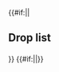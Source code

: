 {{#if:{{{compact|}}}||<h2>Drop list</h2>{{Section}}}}
{{Map/Drops
|no_legend = true
|filter_button = true
|nodes = C, D, G, H, J, K
|boss = H, K
|Etorofu: K/Casual{Casual: @S: 1.9% (41/2149) / Easy: @S: 1.8% (114/6340) / Medium: @S: 2.5% (90/3534) / Hard: @S: 5.5% (1700/31146) @A: 1.7% (75/4325)}
|Matsuwa: H/Easy{Easy: @S: 0.8% (11/1453) / Medium: @S: 1% (16/1665) / Hard: @S: 2.6% (559/21214)} S, J/Casual{Casual: @S: 0.1% (3/2105) / Easy: @S: 0.9% (59/6391) / Medium: @S: 1.6% (48/3026) / Hard: @S: 2.7% (631/23438)} S
|Akatsuki: K/Casual{Casual: @S: 1.7% (37/2149) @A: 10.7% (3/28) / Easy: @S: 1.9% (118/6340) @A: 2.7% (2/75) / Medium: @S: 1% (36/3534) @A: 3.2% (6/190) / Hard: @A: 2.3% (100/4325) @B: 2.1% (1/47)}
|Akebono: C/Casual{Casual: @S: 1.5% (52/3504) / Easy: @S: 1.5% (148/9886) / Medium: @S: 1.3% (86/6846) / Hard: @S: 1.5% (925/62886) @A: 0.6% (51/8369)}, D/Casual{Casual: @S: 1.9% (6/322) @A: 0.4% (1/256) / Easy: @S: 0.4% (3/768) @A: 1.9% (7/378) / Medium: @S: 1.5% (1/65) / Hard: @S: 2% (1/49) @A: 2% (2/99)}, G/Casual{Casual: @S: 1.4% (1/73) / Easy: @S: 1.4% (2/139) / Hard: @S: 2.1% (6/283)} S, H/Casual{Casual: @S: 1.4% (6/437) @A: 1.3% (1/80) / Easy: @S: 1.2% (18/1453) @A: 0.8% (6/779) / Medium: @S: 0.9% (15/1665) @A: 1% (6/585) / Hard: @S: 1.4% (303/21214) @A: 1.4% (39/2872)}, J/Casual{Casual: @S: 1.1% (23/2105) @A: 2.8% (5/177) / Easy: @S: 1.3% (82/6391) @A: 1.8% (12/668) / Medium: @S: 1.2% (37/3026) @A: 1.4% (16/1169) / Hard: @S: 1.5% (340/23438) @A: 1% (171/16954)}, K/Hard{Hard: @B: 2.1% (1/47)}
|Akizuki: K/Casual{Casual: @S: 0.1% (2/2149) / Easy: @S: 0.7% (47/6340) / Medium: @S: 1.1% (38/3534) / Hard: @S: 2.2% (684/31146)} S
|Arashio: C/Casual{Casual: @S: 1.5% (54/3504) / Easy: @S: 2.2% (214/9886) / Medium: @S: 2.8% (194/6846) @A: 0.5% (1/194) / Hard: @S: 2.7% (1719/62886) @A: 1% (84/8369)}, D/Casual{Casual: @S: 3.1% (10/322) @A: 1.6% (4/256) / Easy: @S: 2.7% (21/768) @A: 1.1% (4/378) / Medium: @S: 3.1% (2/65) @A: 1% (1/97) / Hard: @S: 2% (1/49) @A: 4% (4/99)}, G/Casual{Casual: @S: 4.1% (3/73) / Easy: @S: 2.2% (3/139) / Medium: @S: 4.1% (3/73) / Hard: @S: 0.7% (2/283) @A: 1.7% (1/59)}, H/Casual{Casual: @S: 2.7% (12/437) @A: 3.8% (3/80) / Easy: @S: 2.5% (36/1453) @A: 2.8% (22/779) / Medium: @S: 2.6% (43/1665) @A: 3.4% (20/585) / Hard: @S: 3% (628/21214) @A: 2.2% (62/2872)}, J/Casual{Casual: @S: 2.3% (49/2105) @A: 2.3% (4/177) / Easy: @S: 2.9% (186/6391) @A: 1.8% (12/668) / Medium: @S: 2.7% (82/3026) @A: 2.1% (25/1169) / Hard: @S: 3.1% (726/23438) @A: 2.2% (380/16954)}, K/Casual{Casual: @S: 1.4% (31/2149) / Easy: @S: 1.4% (87/6340) / Medium: @S: 1% (35/3534) / Hard: @S: 2.2% (681/31146) @B: 2.1% (1/47)}
|Asashio: B/Casual{Casual: @S: 100% (1/1)} S, C/Casual{Casual: @S: 1.4% (50/3504) / Easy: @S: 1.3% (130/9886) / Medium: @S: 1.4% (99/6846) @A: 2.1% (4/194) / Hard: @S: 2.8% (1764/62886) @A: 1.3% (108/8369)}, D/Casual{Casual: @S: 2.2% (7/322) @A: 2% (5/256) / Easy: @S: 3% (23/768) @A: 0.5% (2/378) / Medium: @S: 1.5% (1/65) / Hard: @S: 2% (1/49)}, G/Casual{Casual: @S: 2.7% (2/73) / Easy: @S: 2.9% (4/139) / Medium: @S: 2.7% (2/73) / Hard: @S: 2.5% (7/283)} S, H/Casual{Casual: @S: 3.2% (14/437) @A: 2.5% (2/80) / Easy: @S: 2.4% (35/1453) @A: 3% (23/779) / Medium: @S: 2.5% (41/1665) @A: 2.1% (12/585) / Hard: @S: 3.2% (676/21214) @A: 1.6% (47/2872)}, J/Casual{Casual: @S: 3.3% (69/2105) @A: 1.7% (3/177) / Easy: @S: 3% (194/6391) @A: 2.4% (16/668) / Medium: @S: 2.9% (88/3026) @A: 2.5% (29/1169) / Hard: @S: 3.3% (770/23438) @A: 2.3% (385/16954)}, K/Casual{Casual: @S: 0.8% (17/2149) / Medium: @A: 1.1% (2/190) / Hard: @A: 2.5% (106/4325) @B: 2.1% (1/47)}
|Ayanami: C/Casual{Casual: @S: 1.3% (46/3504) / Easy: @S: 1.4% (142/9886) / Medium: @S: 1.2% (83/6846) / Hard: @S: 1.4% (877/62886)} S, D/Casual{Casual: @A: 1.2% (3/256) / Easy: @S: 1.7% (13/768) @A: 0.8% (3/378) / Medium: @S: 3.1% (2/65) @A: 1% (1/97) / Hard: @A: 2% (2/99)}, G/Easy{Easy: @S: 0.7% (1/139) / Medium: @S: 1.4% (1/73) / Hard: @S: 2.1% (6/283) @A: 1.7% (1/59)}, H/Casual{Casual: @S: 1.4% (6/437) @A: 2.5% (2/80) / Easy: @S: 1.3% (19/1453) @A: 1.9% (15/779) / Medium: @S: 1.8% (30/1665) @A: 0.9% (5/585) / Hard: @S: 1.4% (299/21214) @A: 1.5% (43/2872)}, J/Casual{Casual: @S: 1.3% (27/2105) / Easy: @S: 1.3% (85/6391) @A: 1.5% (10/668) / Medium: @S: 1.3% (40/3026) @A: 1.3% (15/1169) / Hard: @S: 1.4% (337/23438) @A: 1.2% (198/16954)}, K/Casual{Casual: @S: 2.4% (52/2149) @A: 3.6% (1/28) / Easy: @S: 2.4% (152/6340) @A: 1.3% (1/75) / Medium: @S: 2.2% (78/3534) @A: 1.1% (2/190) / Hard: @A: 2% (86/4325) @B: 2.1% (1/47)}
|Fubuki: C/Casual{Casual: @S: 1.1% (40/3504) / Easy: @S: 1.4% (137/9886) / Medium: @S: 1.6% (109/6846) / Hard: @S: 1.3% (842/62886)} S, D/Casual{Casual: @S: 1.2% (4/322) @A: 0.8% (2/256) / Easy: @S: 1.7% (13/768) @A: 0.5% (2/378) / Medium: @S: 3.1% (2/65) @A: 1% (1/97) / Hard: @A: 2% (2/99)}, G/Easy{Easy: @S: 2.2% (3/139) / Medium: @S: 1.4% (1/73) / Hard: @S: 0.7% (2/283) @A: 3.4% (2/59)}, H/Casual{Casual: @S: 1.4% (6/437) @A: 2.5% (2/80) / Easy: @S: 1.4% (20/1453) @A: 1.5% (12/779) / Medium: @S: 1% (16/1665) @A: 0.7% (4/585) / Hard: @S: 1.5% (312/21214) @A: 0.8% (23/2872)}, J/Casual{Casual: @S: 1.5% (31/2105) @A: 0.6% (1/177) / Easy: @S: 1.4% (89/6391) @A: 1.5% (10/668) / Medium: @S: 1.6% (47/3026) @A: 1.6% (19/1169) / Hard: @S: 1.3% (316/23438) @A: 1.1% (189/16954)}, K/Casual{Casual: @S: 2.1% (45/2149) / Easy: @S: 1.9% (122/6340) @A: 2.7% (2/75) / Medium: @S: 1.6% (58/3534) @A: 1.6% (3/190) / Hard: @A: 2% (87/4325)}
|Harusame: K/Casual{Casual: @S: 2% (43/2149) / Easy: @S: 2.3% (143/6340) / Medium: @S: 1.8% (65/3534) / Hard: @S: 1.9% (580/31146) @A: 2.1% (91/4325)}
|Hatsuharu: K/Casual{Casual: @S: 2.4% (52/2149) / Easy: @S: 1.7% (105/6340) / Medium: @A: 1.6% (3/190) @B: 25% (1/4) / Hard: @A: 2.2% (94/4325)}
|Hatsuyuki: C/Casual{Casual: @S: 1.4% (48/3504) / Easy: @S: 1.5% (148/9886) / Medium: @S: 1.5% (105/6846) / Hard: @S: 1.4% (863/62886)} S, D/Casual{Casual: @S: 1.6% (5/322) @A: 0.8% (2/256) / Easy: @S: 1.2% (9/768) @A: 0.8% (3/378) / Medium: @A: 1% (1/97) / Hard: @S: 2% (1/49)}, G/Casual{Casual: @S: 1.4% (1/73) / Easy: @S: 0.7% (1/139) / Medium: @S: 4.1% (3/73) / Hard: @S: 0.7% (2/283)} S, H/Casual{Casual: @S: 1.4% (6/437) / Easy: @S: 1.8% (26/1453) @A: 1% (8/779) / Medium: @S: 0.9% (15/1665) @A: 1% (6/585) / Hard: @S: 1.4% (307/21214) @A: 1.5% (43/2872)}, J/Casual{Casual: @S: 1% (22/2105) @A: 2.3% (4/177) / Easy: @S: 1.3% (86/6391) @A: 1.5% (10/668) / Medium: @S: 1.1% (32/3026) @A: 0.9% (10/1169) / Hard: @S: 1.4% (322/23438) @A: 1.1% (190/16954)}, K/Casual{Casual: @A: 7.1% (2/28) / Easy: @A: 1.3% (1/75) / Medium: @A: 1.6% (3/190) / Hard: @A: 2% (87/4325) @B: 6.4% (3/47)}
|Ikazuchi: K/Easy{Easy: @B: 50% (1/2) / Hard: @B: 2.1% (1/47)}
|Inazuma: K/Hard{Hard: @B: 6.4% (3/47)}
|Isonami: C/Casual{Casual: @S: 1.2% (42/3504) / Easy: @S: 1.4% (134/9886) / Medium: @S: 1.2% (79/6846) / Hard: @S: 1.4% (877/62886)} S, D/Casual{Casual: @S: 0.9% (3/322) @A: 0.4% (1/256) / Easy: @S: 0.9% (7/768) @A: 0.3% (1/378) / Medium: @S: 1.5% (1/65) @A: 1% (1/97)}, G/Casual{Casual: @S: 1.4% (1/73) / Easy: @S: 2.2% (3/139) / Medium: @S: 2.7% (2/73) / Hard: @S: 0.7% (2/283)} S, H/Casual{Casual: @S: 1.1% (5/437) / Easy: @S: 1.4% (21/1453) @A: 1% (8/779) / Medium: @S: 1.3% (22/1665) @A: 0.9% (5/585) / Hard: @S: 1.5% (318/21214) @A: 1% (28/2872)}, J/Casual{Casual: @S: 1.8% (37/2105) @A: 0.6% (1/177) / Easy: @S: 1.3% (83/6391) @A: 0.9% (6/668) / Medium: @S: 1.2% (35/3026) @A: 1.2% (14/1169) / Hard: @S: 1.4% (337/23438) @A: 1.2% (211/16954)}, K/Medium{Medium: @A: 2.6% (5/190) / Hard: @A: 1.9% (83/4325) @B: 8.5% (4/47)}
|Kagerou: K/Easy{Easy: @A: 1.3% (1/75) @B: 50% (1/2) / Medium: @A: 1.6% (3/190) / Hard: @A: 2% (85/4325) @B: 4.3% (2/47)}
|Kasumi: K/Medium{Medium: @B: 25% (1/4)}
|Kisaragi: K/Easy{Easy: @A: 5.3% (4/75) / Medium: @A: 1.1% (2/190) @B: 25% (1/4)}
|Kuroshio: K/Hard{Hard: @B: 4.3% (2/47)}
|Michishio: C/Casual{Casual: @S: 1.3% (44/3504) / Easy: @S: 1.3% (132/9886) / Medium: @S: 2% (134/6846) @A: 3.1% (6/194) / Hard: @S: 2.9% (1838/62886) @A: 1.2% (99/8369)}, D/Casual{Casual: @S: 4.3% (14/322) @A: 1.2% (3/256) / Easy: @S: 2.7% (21/768) @A: 1.6% (6/378) / Medium: @S: 3.1% (2/65) @A: 1% (1/97) / Hard: @S: 2% (1/49)}, G/Casual{Casual: @S: 8.2% (6/73) / Easy: @S: 3.6% (5/139) / Medium: @S: 6.8% (5/73) / Hard: @S: 4.6% (13/283)} S, H/Casual{Casual: @S: 3.2% (14/437) / Easy: @S: 3% (43/1453) @A: 2.6% (20/779) / Medium: @S: 3.6% (60/1665) @A: 2.6% (15/585) / Hard: @S: 2.8% (588/21214) @A: 2.4% (70/2872)}, J/Casual{Casual: @S: 3% (64/2105) @A: 2.8% (5/177) / Easy: @S: 3.1% (195/6391) @A: 2.4% (16/668) / Medium: @S: 2.7% (83/3026) @A: 2.4% (28/1169) / Hard: @S: 2.7% (641/23438) @A: 2.5% (429/16954)}, K/Easy{Easy: @S: 0.2% (12/6340) / Medium: @S: 0.7% (23/3534) / Hard: @S: 1.9% (594/31146) @B: 10.6% (5/47)}
|Miyuki: C/Casual{Casual: @S: 1.1% (38/3504) / Easy: @S: 1.3% (125/9886) / Medium: @S: 1.4% (94/6846) / Hard: @S: 1.3% (844/62886)} S, D/Casual{Casual: @S: 0.9% (3/322) @A: 1.2% (3/256) / Easy: @S: 1.3% (10/768) @A: 1.3% (5/378) / Hard: @A: 3% (3/99)}, G/Easy{Easy: @S: 2.2% (3/139) / Medium: @S: 4.1% (3/73) / Hard: @S: 1.1% (3/283)} S, H/Casual{Casual: @S: 0.9% (4/437) / Easy: @S: 1% (14/1453) @A: 1.7% (13/779) / Medium: @S: 1.6% (27/1665) @A: 1.5% (9/585) / Hard: @S: 1.4% (299/21214) @A: 1.3% (38/2872)}, J/Casual{Casual: @S: 1.3% (28/2105) @A: 0.6% (1/177) / Easy: @S: 1.4% (92/6391) @A: 1.3% (9/668) / Medium: @S: 1.4% (42/3026) @A: 0.7% (8/1169) / Hard: @S: 1.5% (343/23438) @A: 1.3% (222/16954)}, K/Easy{Easy: @A: 1.3% (1/75) / Medium: @A: 1.6% (3/190) / Hard: @A: 2% (85/4325)}
|Murakumo: C/Casual{Casual: @S: 1.5% (52/3504) / Easy: @S: 1.6% (155/9886) / Medium: @S: 1.2% (81/6846) / Hard: @S: 1.5% (943/62886)} S, D/Casual{Casual: @S: 1.2% (4/322) @A: 2% (5/256) / Easy: @S: 1.2% (9/768) @A: 2.6% (10/378) / Medium: @S: 3.1% (2/65) @A: 1% (1/97) / Hard: @A: 2% (2/99)}, G/Medium{Medium: @S: 1.4% (1/73) / Hard: @S: 0.7% (2/283) @A: 1.7% (1/59)}, H/Casual{Casual: @S: 1.4% (6/437) @A: 1.3% (1/80) / Easy: @S: 1.2% (17/1453) @A: 1.7% (13/779) / Medium: @S: 1.1% (18/1665) @A: 1.2% (7/585) / Hard: @S: 1.6% (333/21214) @A: 1.5% (42/2872)}, J/Casual{Casual: @S: 1.3% (27/2105) @A: 1.1% (2/177) / Easy: @S: 1.6% (104/6391) @A: 1.5% (10/668) / Medium: @S: 1.2% (37/3026) @A: 0.8% (9/1169) / Hard: @S: 1.4% (319/23438) @A: 1.2% (204/16954)}, K/Easy{Easy: @A: 1.3% (1/75) / Medium: @A: 4.2% (8/190)}
|Mutsuki: K/Casual{Casual: @S: 1.7% (37/2149) / Easy: @S: 2% (129/6340) @A: 2.7% (2/75) / Medium: @S: 2.3% (82/3534) @A: 1.6% (3/190) / Hard: @A: 1.8% (80/4325) @B: 4.3% (2/47)}
|Nagatsuki: K/Casual{Casual: @A: 3.6% (1/28) / Easy: @A: 1.3% (1/75)}
|Nenohi: K/Hard{Hard: @B: 2.1% (1/47)}
|Oboro: C/Casual{Casual: @S: 1.5% (52/3504) / Easy: @S: 1.4% (137/9886) / Medium: @S: 1.3% (90/6846) / Hard: @S: 1.5% (923/62886) @A: 0.6% (54/8369)}, D/Casual{Casual: @S: 1.6% (5/322) @A: 1.6% (4/256) / Easy: @S: 2.3% (18/768) @A: 1.1% (4/378) / Medium: @S: 1.5% (1/65) @A: 1% (1/97) / Hard: @S: 2% (1/49)}, G/Casual{Casual: @S: 1.4% (1/73) / Easy: @S: 1.4% (2/139) / Hard: @S: 1.4% (4/283) @A: 1.7% (1/59)}, H/Casual{Casual: @S: 1.8% (8/437) @A: 2.5% (2/80) / Easy: @S: 1% (14/1453) @A: 1.9% (15/779) / Medium: @S: 1.9% (31/1665) @A: 1.5% (9/585) / Hard: @S: 1.4% (306/21214) @A: 0.8% (22/2872)}, I/Casual{Casual: @S: 100% (1/1)} S, J/Casual{Casual: @S: 1.5% (31/2105) @A: 1.1% (2/177) / Easy: @S: 1.5% (98/6391) @A: 0.9% (6/668) / Medium: @S: 1% (30/3026) @A: 0.9% (11/1169) / Hard: @S: 1.5% (355/23438) @A: 1.3% (213/16954)}, K/Hard{Hard: @B: 6.4% (3/47)}
|Ooshio: C/Casual{Casual: @S: 1.7% (59/3504) / Easy: @S: 1.4% (141/9886) / Medium: @S: 2.3% (155/6846) @A: 1.5% (3/194) / Hard: @S: 2.8% (1758/62886) @A: 1.1% (93/8369)}, D/Casual{Casual: @S: 4.3% (14/322) @A: 1.2% (3/256) / Easy: @S: 1.6% (12/768) @A: 1.3% (5/378) / Medium: @A: 2.1% (2/97) / Hard: @S: 2% (1/49) @A: 1% (1/99)}, G/Casual{Casual: @S: 2.7% (2/73) / Easy: @S: 3.6% (5/139) / Medium: @S: 1.4% (1/73) / Hard: @S: 3.9% (11/283) @A: 1.7% (1/59)}, H/Casual{Casual: @S: 2.3% (10/437) @A: 1.3% (1/80) / Easy: @S: 3% (43/1453) @A: 1.8% (14/779) / Medium: @S: 3% (50/1665) @A: 1.9% (11/585) / Hard: @S: 2.8% (595/21214) @A: 2.5% (71/2872)}, J/Casual{Casual: @S: 2.6% (54/2105) @A: 1.7% (3/177) / Easy: @S: 2.9% (186/6391) @A: 1% (7/668) / Medium: @S: 3.1% (93/3026) @A: 1.7% (20/1169) / Hard: @S: 2.7% (629/23438) @A: 2.4% (405/16954)}, K/Casual{Casual: @S: 0.4% (9/2149) / Easy: @S: 0.1% (9/6340) / Medium: @S: 0.2% (7/3534) / Hard: @S: 0.6% (194/31146) @A: 0.2% (9/4325) @B: 2.1% (1/47)}
|Satsuki: K/Casual{Casual: @A: 3.6% (1/28) / Easy: @A: 2.7% (2/75) / Medium: @A: 0.5% (1/190) / Hard: @B: 2.1% (1/47)}
|Sazanami: C/Casual{Casual: @S: 1.2% (43/3504) / Easy: @S: 1.4% (142/9886) / Medium: @S: 1.3% (87/6846) / Hard: @S: 1.3% (846/62886) @A: 1.2% (99/8369)}, D/Casual{Casual: @S: 0.6% (2/322) @A: 1.2% (3/256) / Easy: @S: 0.9% (7/768) @A: 1.3% (5/378) / Medium: @A: 1% (1/97) / Hard: @A: 1% (1/99)}, G/Casual{Casual: @S: 1.4% (1/73) / Easy: @S: 0.7% (1/139) / Medium: @S: 1.4% (1/73) / Hard: @S: 1.8% (5/283)} S, H/Casual{Casual: @S: 2.1% (9/437) @A: 1.3% (1/80) / Easy: @S: 1.5% (22/1453) @A: 2.1% (16/779) / Medium: @S: 1.1% (18/1665) @A: 0.5% (3/585) / Hard: @S: 1.4% (297/21214) @A: 1.2% (35/2872)}, J/Casual{Casual: @S: 1.4% (30/2105) / Easy: @S: 1.7% (106/6391) @A: 0.9% (6/668) / Medium: @S: 1.1% (32/3026) @A: 1.1% (13/1169) / Hard: @S: 1.5% (341/23438) @A: 1.3% (216/16954)}, K/Hard{Hard: @B: 4.3% (2/47)}
|Shikinami: C/Casual{Casual: @S: 1.1% (39/3504) / Easy: @S: 1.4% (137/9886) / Medium: @S: 1.4% (97/6846) / Hard: @S: 1.4% (858/62886)} S, D/Casual{Casual: @S: 1.2% (4/322) @A: 0.8% (2/256) / Easy: @S: 1.3% (10/768) @A: 1.1% (4/378) / Medium: @S: 1.5% (1/65) @A: 1% (1/97) / Hard: @S: 4.1% (2/49) @A: 1% (1/99)}, G/Casual{Casual: @S: 2.7% (2/73) / Easy: @S: 1.4% (2/139) / Medium: @S: 1.4% (1/73) / Hard: @S: 1.1% (3/283)} S, H/Casual{Casual: @S: 2.3% (10/437) @A: 1.3% (1/80) / Easy: @S: 1.9% (28/1453) @A: 1.3% (10/779) / Medium: @S: 1% (17/1665) @A: 0.5% (3/585) / Hard: @S: 1.3% (271/21214) @A: 1.3% (37/2872)}, J/Casual{Casual: @S: 1.4% (29/2105) @A: 0.6% (1/177) / Easy: @S: 1.7% (110/6391) @A: 1.2% (8/668) / Medium: @S: 1.4% (43/3026) @A: 1.3% (15/1169) / Hard: @S: 1.3% (297/23438) @A: 1.2% (199/16954)}, K/Casual{Casual: @A: 3.6% (1/28) / Medium: @A: 1.1% (2/190) / Hard: @B: 4.3% (2/47)}
|Shimakaze: K/Casual{Casual: @S: 1.7% (36/2149) / Easy: @S: 2.3% (148/6340) / Medium: @S: 2.3% (82/3534) / Hard: @S: 2.1% (661/31146)} S
|Shiratsuyu: K/Casual{Casual: @S: 1.4% (31/2149) @A: 3.6% (1/28) / Easy: @S: 0.8% (53/6340) @A: 1.3% (1/75) / Medium: @A: 3.7% (7/190) / Hard: @A: 2.1% (91/4325) @B: 2.1% (1/47)}
|Shirayuki: C/Casual{Casual: @S: 1.3% (44/3504) / Easy: @S: 1.4% (141/9886) / Medium: @S: 1.2% (84/6846) / Hard: @S: 1.5% (939/62886)} S, D/Casual{Casual: @S: 1.2% (4/322) @A: 0.8% (2/256) / Easy: @S: 0.5% (4/768) @A: 1.9% (7/378) / Medium: @S: 1.5% (1/65) / Hard: @S: 6.1% (3/49)}, G/Casual{Casual: @S: 1.4% (1/73) / Easy: @S: 2.2% (3/139) / Hard: @S: 1.8% (5/283)} S, H/Casual{Casual: @S: 0.9% (4/437) / Easy: @S: 1.4% (21/1453) @A: 1% (8/779) / Medium: @S: 1.1% (19/1665) @A: 1.9% (11/585) / Hard: @S: 1.4% (302/21214) @A: 1.4% (39/2872)}, J/Casual{Casual: @S: 1.4% (29/2105) @A: 0.6% (1/177) / Easy: @S: 1.3% (85/6391) @A: 1.2% (8/668) / Medium: @S: 1.8% (54/3026) @A: 1.5% (18/1169) / Hard: @S: 1.5% (345/23438) @A: 1.3% (216/16954)}, K/Easy{Easy: @A: 2.7% (2/75) / Medium: @A: 3.2% (6/190) / Hard: @A: 2% (85/4325)}
|Suzukaze: K/Casual{Casual: @A: 3.6% (1/28) / Easy: @A: 2.7% (2/75) / Medium: @A: 2.1% (4/190) / Hard: @A: 2.1% (91/4325)}
|Ushio: C/Casual{Casual: @S: 1.4% (48/3504) / Easy: @S: 1.2% (123/9886) / Medium: @S: 1.4% (94/6846) / Hard: @S: 1.4% (881/62886) @A: 1.1% (96/8369)}, D/Casual{Casual: @S: 1.2% (4/322) @A: 2% (5/256) / Easy: @S: 1.2% (9/768) @A: 0.8% (3/378) / Medium: @S: 1.5% (1/65) @A: 2.1% (2/97) / Hard: @S: 2% (1/49) @A: 1% (1/99)}, G/Casual{Casual: @S: 1.4% (1/73) / Easy: @S: 2.2% (3/139) / Medium: @S: 1.4% (1/73) / Hard: @S: 1.8% (5/283) @A: 1.7% (1/59)}, H/Casual{Casual: @S: 1.4% (6/437) @A: 1.3% (1/80) / Easy: @S: 1.5% (22/1453) @A: 1.3% (10/779) / Medium: @S: 1.2% (20/1665) @A: 1.5% (9/585) / Hard: @S: 1.3% (281/21214) @A: 1.3% (36/2872)}, J/Casual{Casual: @S: 1.5% (32/2105) @A: 1.1% (2/177) / Easy: @S: 1.3% (80/6391) @A: 0.4% (3/668) / Medium: @S: 1.4% (43/3026) @A: 1.1% (13/1169) / Hard: @S: 1.3% (316/23438) @A: 1.1% (180/16954)}, K/Medium{Medium: @B: 25% (1/4) / Hard: @B: 2.1% (1/47)}
|Wakaba: K/Hard{Hard: @B: 2.1% (1/47)}
|Abukuma: K/Casual{Casual: @S: 2% (42/2149) / Easy: @S: 2% (124/6340) / Medium: @S: 1.4% (51/3534) @A: 2.1% (4/190) / Hard: @S: 1.9% (598/31146) @A: 2.2% (94/4325)}
|Isuzu: C/Casual{Casual: @S: 1.5% (52/3504) / Easy: @S: 1.3% (127/9886) / Medium: @S: 1.5% (106/6846) / Hard: @S: 1.4% (903/62886)} S, D/Casual{Casual: @S: 3.1% (10/322) / Easy: @S: 1.4% (11/768) / Hard: @A: 1% (1/99)}, G/Easy{Easy: @S: 0.7% (1/139) / Hard: @S: 0.4% (1/283)} S, H/Casual{Casual: @S: 2.1% (9/437) @A: 2.5% (2/80) / Easy: @S: 1.2% (17/1453) @A: 1.5% (12/779) / Medium: @S: 1.9% (31/1665) @A: 0.9% (5/585) / Hard: @S: 1.3% (280/21214) @A: 1% (28/2872)}, J/Casual{Casual: @S: 1.3% (27/2105) / Easy: @S: 1.3% (81/6391) @A: 1.3% (9/668) / Medium: @S: 0.8% (25/3026) @A: 0.9% (11/1169) / Hard: @S: 1.4% (332/23438) @A: 1.2% (201/16954)}, K/Easy{Easy: @A: 1.3% (1/75) / Medium: @A: 3.2% (6/190) / Hard: @A: 2.2% (93/4325) @B: 6.4% (3/47)}
|Jintsuu: C/Casual{Casual: @S: 1.3% (47/3504) / Easy: @S: 1.4% (134/9886) / Medium: @S: 1.5% (102/6846) / Hard: @S: 1.4% (898/62886)} S, D/Casual{Casual: @S: 0.6% (2/322) / Easy: @S: 1.6% (12/768) @A: 0.8% (3/378) / Medium: @S: 3.1% (2/65) @A: 2.1% (2/97)}, G/Casual{Casual: @S: 1.4% (1/73) / Easy: @S: 3.6% (5/139) / Medium: @S: 2.7% (2/73) / Hard: @S: 1.8% (5/283)} S, H/Casual{Casual: @S: 1.1% (5/437) @A: 1.3% (1/80) / Easy: @S: 1.7% (24/1453) @A: 1% (8/779) / Medium: @S: 1% (17/1665) @A: 2.1% (12/585) / Hard: @S: 1.3% (284/21214) @A: 1.3% (36/2872)}, J/Casual{Casual: @S: 1.9% (40/2105) @A: 1.1% (2/177) / Easy: @S: 1.4% (88/6391) @A: 0.3% (2/668) / Medium: @S: 1.3% (39/3026) @A: 1.5% (17/1169) / Hard: @S: 1.3% (306/23438) @A: 1.3% (212/16954)}, K/Casual{Casual: @A: 3.6% (1/28) / Easy: @A: 4% (3/75) / Medium: @A: 5.3% (10/190) / Hard: @A: 2% (86/4325) @B: 2.1% (1/47)}
|Kiso: C/Casual{Casual: @S: 1.3% (47/3504) / Easy: @S: 1.4% (134/9886) / Medium: @S: 1.7% (117/6846) / Hard: @S: 1.5% (948/62886)} S, D/Casual{Casual: @S: 1.2% (4/322) / Easy: @S: 1.4% (11/768) / Hard: @S: 2% (1/49) @A: 1% (1/99)}, G/Casual{Casual: @S: 1.4% (1/73) / Easy: @S: 2.9% (4/139) / Medium: @S: 4.1% (3/73) / Hard: @S: 3.2% (9/283)} S, H/Casual{Casual: @S: 0.9% (4/437) @A: 1.3% (1/80) / Easy: @S: 1.4% (20/1453) @A: 1% (8/779) / Medium: @S: 1.3% (22/1665) @A: 0.7% (4/585) / Hard: @S: 1.4% (294/21214) @A: 1.3% (38/2872)}, J/Casual{Casual: @S: 1.9% (40/2105) @A: 0.6% (1/177) / Easy: @S: 1.5% (96/6391) @A: 2.4% (16/668) / Medium: @S: 1.6% (48/3026) @A: 1.5% (17/1169) / Hard: @S: 1.4% (318/23438) @A: 1.2% (199/16954)}, K/Easy{Easy: @A: 1.3% (1/75) / Medium: @A: 3.2% (6/190) / Hard: @A: 1.4% (62/4325) @B: 2.1% (1/47)}
|Kitakami: H/Casual{Casual: @S: 0.9% (4/437) / Easy: @S: 1.1% (16/1453) / Medium: @S: 1.2% (20/1665) / Hard: @S: 1.4% (296/21214)} S, J/Casual{Casual: @S: 1.2% (25/2105) / Easy: @S: 1.4% (87/6391) / Medium: @S: 1.1% (34/3026) / Hard: @S: 1.3% (316/23438)} S
|Kuma: D/Casual{Casual: @S: 0.6% (2/322) / Easy: @S: 1.7% (13/768)} S, G/Casual{Casual: @S: 1.4% (1/73) / Easy: @S: 1.4% (2/139) / Medium: @S: 1.4% (1/73) / Hard: @S: 2.5% (7/283)} S, H/Casual{Casual: @S: 2.7% (12/437) / Easy: @S: 1% (15/1453) / Medium: @S: 1.7% (29/1665) / Hard: @S: 1.6% (332/21214)} S, J/Casual{Casual: @S: 1.3% (28/2105) / Easy: @S: 1.6% (102/6391) / Medium: @S: 1.4% (41/3026) / Hard: @S: 1.4% (333/23438)} S
|Nagara: D/Casual{Casual: @S: 1.2% (4/322) / Easy: @S: 1% (8/768) / Medium: @S: 1.5% (1/65)} S, G/Casual{Casual: @S: 2.7% (2/73) / Easy: @S: 1.4% (2/139) / Medium: @S: 1.4% (1/73) / Hard: @S: 2.1% (6/283)} S, H/Casual{Casual: @S: 0.7% (3/437) / Easy: @S: 1.3% (19/1453) / Medium: @S: 1.6% (26/1665) / Hard: @S: 1.4% (291/21214) @A: 0.7% (21/2872)}, J/Casual{Casual: @S: 1.8% (38/2105) / Easy: @S: 1.2% (75/6391) / Medium: @S: 1.5% (46/3026) / Hard: @S: 1.4% (317/23438) @A: 0.9% (150/16954)}
|Naka: H/Hard{Hard: @S: 0.2% (39/21214)} S, J/Medium{Medium: @S: 0% (1/3026) / Hard: @S: 0.3% (82/23438)} S, K/Casual{Casual: @S: 3.1% (66/2149) @A: 3.6% (1/28) / Easy: @S: 3.5% (220/6340) @A: 4% (3/75) / Medium: @S: 4.1% (146/3534) @A: 2.6% (5/190) / Hard: @S: 3.6% (1119/31146) @A: 3.5% (150/4325)}
|Natori: C/Casual{Casual: @S: 1.4% (48/3504) / Easy: @S: 1.5% (145/9886) / Medium: @S: 1.4% (95/6846) / Hard: @S: 1.4% (899/62886)} S, D/Casual{Casual: @S: 0.3% (1/322) / Easy: @S: 0.9% (7/768) @A: 1.3% (5/378) / Hard: @S: 2% (1/49)}, G/Casual{Casual: @S: 1.4% (1/73) / Easy: @S: 0.7% (1/139) / Medium: @S: 1.4% (1/73) / Hard: @S: 0.4% (1/283)} S, H/Casual{Casual: @S: 1.8% (8/437) / Easy: @S: 1.6% (23/1453) @A: 0.9% (7/779) / Medium: @S: 1.4% (24/1665) @A: 0.9% (5/585) / Hard: @S: 2.2% (467/21214) @A: 0.9% (25/2872)}, J/Casual{Casual: @S: 1.2% (26/2105) @A: 2.3% (4/177) / Easy: @S: 1.5% (93/6391) @A: 1.5% (10/668) / Medium: @S: 1.9% (57/3026) @A: 1.2% (14/1169) / Hard: @S: 2.4% (557/23438) @A: 1.2% (202/16954)}, K/Casual{Casual: @A: 3.6% (1/28) / Easy: @A: 2.7% (2/75) / Medium: @A: 2.1% (4/190) / Hard: @A: 2.1% (92/4325)}
|Ooi: H/Casual{Casual: @S: 1.4% (6/437) / Easy: @S: 1.4% (20/1453) / Medium: @S: 1.4% (24/1665) / Hard: @S: 1.4% (299/21214)} S, J/Casual{Casual: @S: 1.4% (29/2105) / Easy: @S: 1.2% (76/6391) / Medium: @S: 1.3% (40/3026) / Hard: @S: 1.5% (362/23438)} S
|Sendai: D/Casual{Casual: @S: 0.3% (1/322) / Easy: @S: 1.3% (10/768)} S, G/Casual{Casual: @S: 1.4% (1/73) / Medium: @S: 1.4% (1/73) / Hard: @S: 0.7% (2/283)} S, H/Casual{Casual: @S: 1.1% (5/437) / Easy: @S: 1.4% (21/1453) / Medium: @S: 1.6% (26/1665) / Hard: @S: 1.5% (315/21214)} S, J/Casual{Casual: @S: 1.3% (28/2105) / Easy: @S: 1.5% (93/6391) / Medium: @S: 1.6% (48/3026) / Hard: @S: 1.3% (297/23438)} S
|Tama: K/Easy{Easy: @A: 2.7% (2/75) / Medium: @A: 2.1% (4/190) / Hard: @A: 1.6% (70/4325)}
|Tatsuta: K/Casual{Casual: @S: 2.3% (49/2149) / Easy: @S: 1.9% (118/6340) / Medium: @S: 2.2% (77/3534) @A: 1.1% (2/190) / Hard: @S: 2.1% (650/31146) @A: 2.2% (95/4325)}
|Tenryuu: K/Casual{Casual: @S: 2.2% (47/2149) / Easy: @S: 2.2% (137/6340) @A: 1.3% (1/75) / Medium: @S: 2.3% (82/3534) @A: 2.1% (4/190) / Hard: @S: 2% (632/31146) @A: 1.9% (84/4325)}
|Yura: K/Casual{Casual: @A: 7.1% (2/28) / Easy: @A: 4% (3/75) / Medium: @A: 1.1% (2/190) / Hard: @A: 2.3% (98/4325) @B: 4.3% (2/47)}
|Yuubari: H/Casual{Casual: @S: 1.4% (6/437) / Easy: @S: 1.5% (22/1453) / Medium: @S: 1.7% (29/1665) / Hard: @S: 1.4% (300/21214)} S, J/Casual{Casual: @S: 2% (42/2105) / Easy: @S: 1.3% (86/6391) / Medium: @S: 1.2% (35/3026) / Hard: @S: 1.3% (300/23438)} S
|Aoba: K/Casual{Casual: @S: 1.8% (38/2149) / Easy: @S: 1.8% (114/6340) @A: 1.3% (1/75) / Medium: @S: 2% (70/3534) @A: 1.1% (2/190) / Hard: @S: 2.1% (652/31146) @A: 2.1% (92/4325)}
|Ashigara: D/Casual{Casual: @S: 1.9% (6/322) / Easy: @S: 1.4% (11/768) / Hard: @S: 2% (1/49)} S, G/Hard{Hard: @S: 2.1% (6/283)} S, H/Casual{Casual: @S: 1.4% (6/437) / Easy: @S: 1.6% (23/1453) / Medium: @S: 1% (17/1665) / Hard: @S: 1.3% (280/21214)} S, J/Casual{Casual: @S: 1.2% (26/2105) / Easy: @S: 1.4% (89/6391) / Medium: @S: 1% (31/3026) / Hard: @S: 1.4% (328/23438)} S, K/Casual{Casual: @S: 1.8% (38/2149) @A: 3.6% (1/28) / Easy: @S: 2.1% (131/6340) @A: 2.7% (2/75) / Medium: @S: 2.2% (79/3534) @A: 2.6% (5/190) / Hard: @S: 2.1% (653/31146) @A: 2.1% (90/4325)}
|Atago: D/Casual{Casual: @S: 0.9% (3/322) / Easy: @S: 1.3% (10/768) / Medium: @S: 1.5% (1/65) / Hard: @S: 2% (1/49)} S, G/Hard{Hard: @S: 0.4% (1/283)} S, H/Casual{Casual: @S: 0.9% (4/437) / Easy: @S: 1.7% (25/1453) / Medium: @S: 1.8% (30/1665) / Hard: @S: 1.4% (305/21214)} S, J/Casual{Casual: @S: 1.1% (23/2105) / Easy: @S: 1.3% (84/6391) / Medium: @S: 1.4% (41/3026) / Hard: @S: 1.4% (324/23438)} S, K/Casual{Casual: @S: 1.9% (41/2149) @A: 3.6% (1/28) / Easy: @S: 2% (125/6340) / Medium: @S: 2% (71/3534) @A: 1.1% (2/190) / Hard: @S: 1.9% (603/31146) @A: 2.4% (102/4325)}
|Chikuma: D/Hard{Hard: @S: 4.1% (2/49)} S, H/Casual{Casual: @S: 1.8% (8/437) / Easy: @S: 2.2% (32/1453) / Medium: @S: 1.2% (20/1665) / Hard: @S: 1.4% (303/21214)} S, J/Casual{Casual: @S: 1.6% (34/2105) / Easy: @S: 1.4% (88/6391) / Medium: @S: 1.4% (42/3026) / Hard: @S: 1.3% (309/23438)} S, K/Casual{Casual: @S: 2.7% (59/2149) / Easy: @S: 2% (129/6340) @A: 5.3% (4/75) / Medium: @S: 1.6% (58/3534) @A: 1.6% (3/190) / Hard: @S: 2% (638/31146) @A: 1.4% (60/4325)}
|Choukai: C/Hard{Hard: @S: 0.3% (199/62886)} S, D/Casual{Casual: @S: 1.6% (5/322) / Easy: @S: 2% (15/768) / Medium: @S: 1.5% (1/65)} S, G/Easy{Easy: @S: 0.7% (1/139) / Hard: @S: 1.4% (4/283)} S, H/Casual{Casual: @S: 0.9% (4/437) / Easy: @S: 1.5% (22/1453) @A: 0.1% (1/779) / Medium: @S: 1.1% (19/1665) @A: 1.5% (9/585) / Hard: @S: 1.4% (306/21214) @A: 1.1% (33/2872)}, J/Casual{Casual: @S: 1.7% (35/2105) / Easy: @S: 1.4% (87/6391) @A: 0.4% (3/668) / Medium: @S: 1.3% (39/3026) @A: 0.8% (9/1169) / Hard: @S: 1.4% (330/23438) @A: 1.3% (221/16954)}, K/Casual{Casual: @S: 1.9% (40/2149) @A: 3.6% (1/28) / Easy: @S: 1.8% (115/6340) / Medium: @S: 1.6% (58/3534) @A: 2.1% (4/190) / Hard: @S: 1.9% (597/31146) @A: 2.2% (96/4325)}
|Furutaka: K/Casual{Casual: @S: 2.1% (46/2149) / Easy: @S: 2% (128/6340) @A: 1.3% (1/75) / Medium: @S: 1.8% (64/3534) @A: 1.1% (2/190) / Hard: @S: 2% (617/31146) @A: 1.9% (84/4325)}
|Haguro: D/Casual{Casual: @S: 2.5% (8/322) / Easy: @S: 1.2% (9/768)} S, G/Medium{Medium: @S: 1.4% (1/73) / Hard: @S: 1.8% (5/283)} S, H/Casual{Casual: @S: 0.7% (3/437) / Easy: @S: 1.7% (24/1453) / Medium: @S: 1.4% (24/1665) / Hard: @S: 1.4% (300/21214)} S, J/Casual{Casual: @S: 1.2% (26/2105) / Easy: @S: 1.5% (94/6391) / Medium: @S: 1.5% (44/3026) / Hard: @S: 1.4% (339/23438)} S, K/Casual{Casual: @S: 2% (42/2149) @A: 3.6% (1/28) / Easy: @S: 2% (126/6340) @A: 1.3% (1/75) / Medium: @S: 1.9% (66/3534) / Hard: @S: 2% (612/31146) @A: 2.4% (103/4325)}
|Kako: K/Casual{Casual: @S: 1.7% (37/2149) / Easy: @S: 2% (124/6340) @A: 2.7% (2/75) / Medium: @S: 2.1% (75/3534) @A: 1.6% (3/190) / Hard: @S: 2% (638/31146) @A: 1.7% (74/4325)}
|Kinugasa: K/Casual{Casual: @S: 1.9% (41/2149) / Easy: @S: 2.2% (137/6340) @A: 1.3% (1/75) / Medium: @S: 2.1% (74/3534) @A: 3.2% (6/190) / Hard: @S: 2% (630/31146) @A: 2.4% (104/4325)}
|Kumano: K/Casual{Casual: @S: 1.7% (37/2149) / Easy: @S: 2.1% (134/6340) @A: 1.3% (1/75) / Medium: @S: 1.9% (67/3534) @A: 2.1% (4/190) / Hard: @S: 1.9% (586/31146) @A: 2% (87/4325)}
|Maya: C/Hard{Hard: @S: 0.3% (174/62886)} S, D/Casual{Casual: @S: 2.2% (7/322) / Easy: @S: 1.8% (14/768) / Medium: @S: 3.1% (2/65) / Hard: @S: 4.1% (2/49)} S, G/Easy{Easy: @S: 1.4% (2/139) / Medium: @S: 2.7% (2/73) / Hard: @S: 1.1% (3/283)} S, H/Casual{Casual: @S: 1.4% (6/437) / Easy: @S: 0.9% (13/1453) / Medium: @S: 1.3% (22/1665) @A: 0.9% (5/585) / Hard: @S: 1.3% (271/21214) @A: 1.4% (41/2872)}, J/Casual{Casual: @S: 1.2% (26/2105) / Easy: @S: 1.6% (105/6391) / Medium: @S: 1.5% (46/3026) @A: 1.1% (13/1169) / Hard: @S: 1.3% (311/23438) @A: 1.2% (206/16954)}, K/Casual{Casual: @S: 2.1% (45/2149) @A: 7.1% (2/28) / Easy: @S: 2.1% (132/6340) @A: 4% (3/75) / Medium: @S: 1.8% (65/3534) @A: 1.1% (2/190) / Hard: @S: 1.9% (582/31146) @A: 1.8% (80/4325)}
|Mogami: H/Casual{Casual: @S: 1.8% (8/437) / Easy: @S: 1.9% (27/1453) / Medium: @S: 1.8% (30/1665) / Hard: @S: 1.3% (285/21214)} S, J/Casual{Casual: @S: 1.4% (29/2105) / Easy: @S: 1.4% (88/6391) / Medium: @S: 1.3% (38/3026) / Hard: @S: 1.3% (312/23438)} S, K/Casual{Casual: @S: 1.4% (31/2149) @A: 3.6% (1/28) / Easy: @S: 2.1% (130/6340) @A: 2.7% (2/75) / Medium: @S: 2.2% (76/3534) @A: 2.1% (4/190) / Hard: @S: 2% (614/31146) @A: 2.2% (97/4325)}
|Myoukou: D/Casual{Casual: @S: 0.6% (2/322) / Easy: @S: 0.9% (7/768) / Hard: @S: 2% (1/49)} S, G/Hard{Hard: @S: 0.4% (1/283)} S, H/Casual{Casual: @S: 0.9% (4/437) / Easy: @S: 1.6% (23/1453) / Medium: @S: 1.3% (22/1665) / Hard: @S: 1.5% (308/21214)} S, J/Casual{Casual: @S: 1.2% (25/2105) / Easy: @S: 1.5% (95/6391) / Medium: @S: 1.9% (56/3026) / Hard: @S: 1.5% (351/23438)} S, K/Casual{Casual: @S: 2% (42/2149) / Easy: @S: 2.2% (138/6340) @A: 2.7% (2/75) / Medium: @S: 2.1% (74/3534) @A: 0.5% (1/190) / Hard: @S: 2.1% (640/31146) @A: 1.9% (82/4325)}
|Nachi: D/Casual{Casual: @S: 0.9% (3/322) / Easy: @S: 1.4% (11/768) / Medium: @S: 1.5% (1/65)} S, G/Hard{Hard: @S: 1.1% (3/283)} S, H/Casual{Casual: @S: 1.8% (8/437) / Easy: @S: 1.4% (20/1453) / Medium: @S: 1.4% (23/1665) / Hard: @S: 1.5% (320/21214)} S, J/Casual{Casual: @S: 1.6% (33/2105) / Easy: @S: 1.3% (86/6391) / Medium: @S: 1.2% (37/3026) / Hard: @S: 1.4% (329/23438)} S, K/Casual{Casual: @S: 2.4% (52/2149) @A: 3.6% (1/28) / Easy: @S: 2.2% (139/6340) @A: 1.3% (1/75) / Medium: @S: 2.1% (73/3534) @A: 1.6% (3/190) / Hard: @S: 2% (627/31146) @A: 2.1% (90/4325)}
|Suzuya: K/Casual{Casual: @S: 2.4% (51/2149) @A: 3.6% (1/28) / Easy: @S: 1.7% (105/6340) @A: 2.7% (2/75) / Medium: @S: 1.8% (65/3534) @A: 2.6% (5/190) / Hard: @S: 2% (624/31146) @A: 1.7% (75/4325)}
|Takao: D/Easy{Easy: @S: 0.4% (3/768) / Medium: @S: 1.5% (1/65) / Hard: @S: 2% (1/49)} S, H/Casual{Casual: @S: 1.1% (5/437) / Easy: @S: 1.7% (25/1453) / Medium: @S: 1.4% (23/1665) / Hard: @S: 1.4% (296/21214)} S, J/Casual{Casual: @S: 1.8% (38/2105) / Easy: @S: 1.1% (72/6391) / Medium: @S: 1.3% (38/3026) / Hard: @S: 1.4% (333/23438)} S
|Tone: H/Casual{Casual: @S: 1.6% (7/437) / Easy: @S: 1% (14/1453) / Medium: @S: 1.1% (18/1665) / Hard: @S: 1.5% (308/21214)} S, J/Casual{Casual: @S: 1.4% (30/2105) / Easy: @S: 1.5% (96/6391) / Medium: @S: 1.6% (47/3026) / Hard: @S: 1.5% (355/23438)} S, K/Casual{Casual: @S: 2.3% (49/2149) / Easy: @S: 2.1% (136/6340) / Medium: @S: 2% (69/3534) @A: 1.6% (3/190) / Hard: @S: 2% (614/31146) @A: 2.2% (96/4325)}
|Hiyou: K/Casual{Casual: @S: 2% (43/2149) / Easy: @S: 1.9% (118/6340) / Medium: @S: 2.2% (77/3534) / Hard: @S: 1.9% (592/31146)} S
|Houshou: K/Casual{Casual: @S: 1.6% (35/2149) / Easy: @S: 1.6% (103/6340) @A: 1.3% (1/75) / Medium: @S: 1.9% (68/3534) @A: 2.6% (5/190) / Hard: @S: 2% (614/31146) @A: 1.8% (77/4325)}
|Junyou: K/Casual{Casual: @S: 2.5% (54/2149) / Easy: @S: 2.1% (133/6340) / Medium: @S: 1.8% (63/3534) / Hard: @S: 2.2% (671/31146)} S
|Ryuujou: C/Easy{Easy: @S: 0.8% (82/9886) / Medium: @S: 1.3% (91/6846) / Hard: @S: 1.4% (900/62886)} S, D/Casual{Casual: @S: 4.3% (14/322) / Easy: @S: 2.7% (21/768) / Medium: @S: 1.5% (1/65) / Hard: @S: 4.1% (2/49)} S, G/Casual{Casual: @S: 1.4% (1/73) / Easy: @S: 4.3% (6/139) / Medium: @S: 2.7% (2/73) / Hard: @S: 2.8% (8/283)} S, H/Casual{Casual: @S: 3% (13/437) @A: 1.3% (1/80) / Easy: @S: 3.1% (45/1453) @A: 1.7% (13/779) / Medium: @S: 2.5% (42/1665) @A: 0.9% (5/585) / Hard: @S: 2.7% (565/21214) @A: 2.7% (77/2872)}, J/Casual{Casual: @S: 2.5% (52/2105) / Easy: @S: 2.6% (168/6391) @A: 1.8% (12/668) / Medium: @S: 3.3% (99/3026) @A: 1.7% (20/1169) / Hard: @S: 2.7% (628/23438) @A: 2.3% (393/16954)}
|Shouhou: C/Hard{Hard: @S: 1.4% (885/62886)} S, D/Casual{Casual: @S: 1.9% (6/322) / Easy: @S: 1.6% (12/768) / Hard: @S: 4.1% (2/49)} S, G/Medium{Medium: @S: 2.7% (2/73) / Hard: @S: 1.4% (4/283)} S, H/Casual{Casual: @S: 1.6% (7/437) / Easy: @S: 1.4% (20/1453) @A: 0.3% (2/779) / Medium: @S: 1.3% (21/1665) @A: 1.4% (8/585) / Hard: @S: 1.5% (310/21214) @A: 0.8% (24/2872)}, J/Casual{Casual: @S: 1.4% (30/2105) / Easy: @S: 1.5% (93/6391) @A: 1% (7/668) / Medium: @S: 1.4% (41/3026) @A: 1.5% (18/1169) / Hard: @S: 1.2% (286/23438) @A: 1.2% (203/16954)}
|Haruna: K/Casual{Casual: @S: 2% (44/2149) / Easy: @S: 2% (126/6340) / Medium: @S: 2% (70/3534) / Hard: @S: 2.1% (666/31146)} S
|Hiei: K/Casual{Casual: @S: 1.8% (39/2149) / Easy: @S: 2.1% (132/6340) / Medium: @S: 2.3% (80/3534) / Hard: @S: 2% (612/31146)} S
|Kirishima: K/Casual{Casual: @S: 1.8% (38/2149) / Easy: @S: 1.9% (118/6340) / Medium: @S: 1.8% (64/3534) / Hard: @S: 2% (623/31146)} S
|Kongou: K/Casual{Casual: @S: 2.4% (52/2149) / Easy: @S: 2.3% (144/6340) / Medium: @S: 2.2% (78/3534) / Hard: @S: 2% (613/31146)} S
|Fusou: K/Casual{Casual: @S: 2.2% (47/2149) / Easy: @S: 1.8% (116/6340) @A: 4% (3/75) / Medium: @S: 2% (72/3534) @A: 1.6% (3/190) / Hard: @S: 2.1% (644/31146) @A: 2.2% (93/4325)}
|Hyuuga: K/Casual{Casual: @S: 1.9% (40/2149) / Easy: @S: 2.1% (132/6340) / Medium: @S: 1.5% (52/3534) / Hard: @S: 2% (611/31146)} S
|Ise: K/Casual{Casual: @S: 1.8% (39/2149) / Easy: @S: 1.9% (121/6340) / Medium: @S: 2% (69/3534) / Hard: @S: 2% (625/31146)} S
|Yamashiro: K/Casual{Casual: @S: 2% (43/2149) / Easy: @S: 1.8% (117/6340) @A: 2.7% (2/75) / Medium: @S: 2.2% (76/3534) @A: 2.1% (4/190) / Hard: @S: 1.9% (581/31146) @A: 1.9% (81/4325)}
|Hiryuu: K/Casual{Casual: @S: 2.4% (51/2149) / Easy: @S: 2% (129/6340) / Medium: @S: 1.8% (65/3534) / Hard: @S: 2% (635/31146)} S
|Souryuu: K/Casual{Casual: @S: 2.3% (49/2149) / Easy: @S: 2% (129/6340) / Medium: @S: 1.9% (68/3534) / Hard: @S: 2% (634/31146)} S
|I-19: K/Casual{Casual: @S: 2% (42/2149) @A: 3.6% (1/28) / Easy: @S: 1.9% (119/6340) @A: 4% (3/75) / Medium: @S: 2.1% (74/3534) @A: 2.1% (4/190) / Hard: @S: 2% (614/31146) @A: 1.8% (78/4325)}
|I-26: K/Casual{Casual: @S: 1.9% (40/2149) / Easy: @S: 2.6% (162/6340) / Medium: @S: 3.3% (117/3534) / Hard: @S: 3.8% (1196/31146)} S
|Akitsushima: H/Easy{Easy: @S: 0.1% (2/1453) / Medium: @S: 1.4% (24/1665) / Hard: @S: 1.4% (288/21214)} S, J/Easy{Easy: @S: 0.3% (21/6391) / Medium: @S: 0.8% (23/3026) / Hard: @S: 1.3% (299/23438)} S
|Chitose: K/Casual{Casual: @S: 2% (43/2149) / Easy: @S: 2.1% (134/6340) @A: 4% (3/75) / Medium: @S: 2.1% (75/3534) @A: 3.2% (6/190) / Hard: @S: 2% (631/31146) @A: 1.7% (73/4325)}
|Chiyoda: K/Casual{Casual: @S: 1.8% (39/2149) @A: 7.1% (2/28) / Easy: @S: 1.9% (122/6340) @A: 1.3% (1/75) / Medium: @S: 1.8% (63/3534) @A: 3.2% (6/190) / Hard: @S: 1.9% (606/31146) @A: 1.4% (61/4325)}
|Mizuho: K/Casual{Casual: @S: 1.9% (41/2149) / Easy: @S: 2% (128/6340) / Medium: @S: 2% (72/3534) / Hard: @S: 1.9% (591/31146) @A: 1.9% (82/4325)}
|Akashi: K/Casual{Casual: @S: 2% (44/2149) / Easy: @S: 2.8% (176/6340) / Medium: @S: 5% (177/3534) @A: 1.6% (3/190) / Hard: @S: 4.4% (1367/31146) @A: 2.5% (109/4325)}
|Kamoi: H/Casual{Casual: @S: 0.2% (1/437) / Easy: @S: 1.4% (21/1453) / Medium: @S: 1.9% (31/1665) / Hard: @S: 2.6% (546/21214)} S, J/Casual{Casual: @S: 0.9% (19/2105) / Easy: @S: 1.3% (81/6391) / Medium: @S: 1.9% (59/3026) / Hard: @S: 2.4% (560/23438)} S
}}
{{#if:{{{compact|}}}||{{SectionEnd}}}}